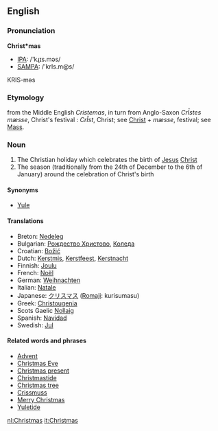 ==English==
===Pronunciation===

'''Christ*mas'''
*[[IPA]]: /'kɻɪs.məs/
*[[SAMPA]]: /'krIs.m@s/
KRIS-məs

===Etymology===

from the Middle English ''Cristemas'', in turn from Anglo-Saxon ''Cr&#x012A;stes mæsse'', Christ's festival  : ''Cr&#x012A;st'', Christ; see [[Christ]] + ''mæsse'', festival; see [[Mass]].

===Noun===
#The Christian holiday which celebrates the birth of [[Jesus]] [[Christ]]
#The season (traditionally from the 24th of December to the 6th of January) around the celebration of Christ's birth

====Synonyms====
*[[Yule]]

====Translations====
*Breton: [[Nedeleg]]
*Bulgarian: [[Рождество Христово]], [[Коледа]]
*Croatian: [[Božić]]
*Dutch: [[Kerstmis]], [[Kerstfeest]], [[Kerstnacht]]
*Finnish: [[Joulu]]
*French: [[Noël]]
*German: [[Weihnachten]]
*Italian: [[Natale]]
*Japanese: [[クリスマス]] ([[Romaji]]: kurisumasu)
*Greek: [[Christougenia]]
*Scots Gaelic [[Nollaig]]
*Spanish: [[Navidad]] 
*Swedish: [[Jul]]

====Related words and phrases====
*[[Advent]]
*[[Christmas Eve]]
*[[Christmas present]]
*[[Christmastide]]
*[[Christmas tree]]
*[[Crissmuss]]
*[[Merry Christmas]]
*[[Yuletide]]

[[nl:Christmas]]
[[it:Christmas]]